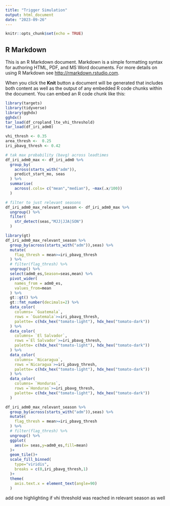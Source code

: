 ```yaml
---
title: "Trigger Simulation"
output: html_document
date: "2023-09-26"
---
```


```r
knitr::opts_chunk$set(echo = TRUE)
```

## R Markdown

This is an R Markdown document. Markdown is a simple formatting syntax for authoring HTML, PDF, and MS Word documents. For more details on using R Markdown see <http://rmarkdown.rstudio.com>.

When you click the **Knit** button a document will be generated that includes both content as well as the output of any embedded R code chunks within the document. You can embed an R code chunk like this:

```r
library(targets)
library(tidyverse)
library(gghdx)
gghdx()
tar_load(df_cropland_lte_vhi_threshold)
tar_load(df_iri_adm0)

vhi_thresh <- 0.35
area_thresh <-  0.25
iri_pbavg_thresh <- 0.42
```



```r

# tak max probability (bavg) across leadtimes
df_iri_adm0_max <- df_iri_adm0 %>% 
  group_by(
    across(starts_with("adm")), 
    predict_start_mo, seas
  ) %>% 
  summarise(
    across(.cols= c("mean","median"), ~max(.x/100))
  ) 

# filter to just relevant seasons
df_iri_adm0_max_relevant_season <- df_iri_adm0_max %>% 
  ungroup() %>% 
  filter(
    str_detect(seas,"MJJ|JJA|SON")
  ) 
```


```r
library(gt)
df_iri_adm0_max_relevant_season %>% 
  group_by(across(starts_with("adm")),seas) %>% 
  mutate(
    flag_thresh = mean>=iri_pbavg_thresh
  ) %>% 
  # filter(flag_thresh) %>% 
  ungroup() %>% 
  select(adm0_es,Season=seas,mean) %>% 
  pivot_wider(
    names_from = adm0_es,
    values_from=mean
  ) %>% 
  gt::gt() %>% 
  gt::fmt_number(decimals=2) %>% 
  data_color(
    columns= `Guatemala`,
    rows = `Guatemala`>=iri_pbavg_thresh,
    palette= c(hdx_hex("tomato-light"), hdx_hex("tomato-dark"))
  ) %>% 
  data_color(
    columns= `El Salvador`,
    rows =`El Salvador`>=iri_pbavg_thresh,
    palette= c(hdx_hex("tomato-light"), hdx_hex("tomato-dark"))
  ) %>% 
  data_color(
    columns= `Nicaragua`,
    rows =`Nicaragua`>=iri_pbavg_thresh,
    palette= c(hdx_hex("tomato-light"), hdx_hex("tomato-dark"))
  ) %>% 
  data_color(
    columns= `Honduras`,
    rows =`Honduras`>=iri_pbavg_thresh,
    palette= c(hdx_hex("tomato-light"), hdx_hex("tomato-dark"))
  )

```

```r
df_iri_adm0_max_relevant_season %>% 
  group_by(across(starts_with("adm")),seas) %>% 
  mutate(
    flag_thresh = mean>=iri_pbavg_thresh
  ) %>% 
  # filter(flag_thresh) %>% 
  ungroup() %>% 
  ggplot(
    aes(x= seas,y=adm0_es,fill=mean)
  )+
  geom_tile()+
  scale_fill_binned(
    type="viridis",
    breaks = c(0,iri_pbavg_thresh,1)
  )+
  theme(
    axis.text.x = element_text(angle=90)
  )
```

add one highlighting if vhi threshold was reached in relevant season as well
